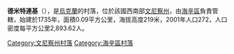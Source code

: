 {{coord|48|41|59|N|29|17|41|E|scale:30000|display=title}}

'''德米特連基'''（{{lang-uk|Дмитренки}}），是[[烏克蘭|烏克蘭]]的村落，位於該國西南部[[文尼察州|文尼察州]]，由[[海辛區|海辛區]]負責管轄，始建於1735年，面積0.09平方公里，海拔高度219米，2001年人口272，人口密度每平方公里2,893.62人。

[[Category:文尼察州村落|Category:文尼察州村落]]
[[Category:海辛區村落|Category:海辛區村落]]


{{Vinnytsia-geo-stub}}